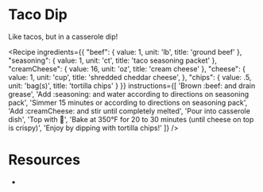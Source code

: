 
# Taco Dip

Like tacos, but in a casserole dip!

<Recipe
    ingredients={{
        "beef": {
            value: 1,
            unit: 'lb',
            title: 'ground beef'
        },
        "seasoning": {
            value: 1,
            unit: 'ct',
            title: 'taco seasoning packet'
        },
        "creamCheese": {
            value: 16,
            unit: 'oz',
            title: 'cream cheese'
        },
        "cheese": {
            value: 1,
            unit: 'cup',
            title: 'shredded cheddar cheese',
        },
        "chips": {
            value: .5,
            unit: 'bag(s)',
            title: 'tortilla chips'
        }
    }}
    instructions={[
        'Brown :beef: and drain grease',
        'Add :seasoning: and water according to directions on seasoning pack',
        'Simmer 15 minutes or according to directions on seasoning pack',
        'Add :creamCheese: and stir until completely melted',
        'Pour into casserole dish',
        'Top with :cheese:',
        'Bake at 350°F for 20 to 30 minutes (until cheese on top is crispy)',
        'Enjoy by dipping with tortilla chips!'
    ]}
/>

# Resources

- <CookedWiki />
